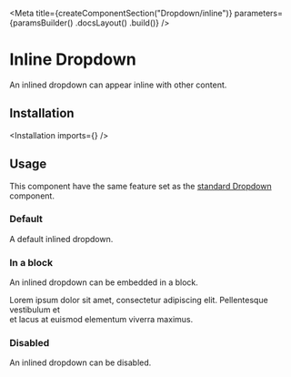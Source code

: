 
<Meta
    title={createComponentSection("Dropdown/inline")}
    parameters={paramsBuilder()
        .docsLayout(<SemanticLayout documentationPath="/modules/dropdown" />)
        .build()}
/>

# Inline Dropdown

An inlined dropdown can appear inline with other content.

## Installation

<Installation imports={<Imports />} />

## Usage

<WarningMessage>
    This component have the same feature set as the <a href="/?path=/docs/components-dropdown-standard--default-story">standard Dropdown</a> component.
</WarningMessage>

### Default

A default inlined dropdown.

<Preview>
    <Story name="default">
        <Dropdown
            placeholder="select friend"
            inline
            options={[
                {
                    key: "Jenny Hess",
                    text: "Jenny Hess",
                    value: "Jenny Hess"
                },
                {
                    key: "Elliot Fu",
                    text: "Elliot Fu",
                    value: "Elliot Fu"
                }
            ]}
        />
    </Story>
</Preview>

### In a block

An inlined dropdown can be embedded in a block.

<Preview>
    <Story name="in a block">
        <div>Lorem ipsum dolor sit amet, consectetur adipiscing elit. Pellentesque vestibulum et<br /> et lacus at euismod <Dropdown
            placeholder="select friend"
            inline
            options={[
                {
                    key: "Jenny Hess",
                    text: "Jenny Hess",
                    value: "Jenny Hess"
                },
                {
                    key: "Elliot Fu",
                    text: "Elliot Fu",
                    value: "Elliot Fu"
                }
            ]}
        /> elementum viverra maximus.</div>
    </Story>
</Preview>

### Disabled

An inlined dropdown can be disabled.

<Preview>
    <Story name="disabled">
        <Dropdown
            placeholder="select friend"
            inline
            disabled
            options={[
                {
                    key: "Jenny Hess",
                    text: "Jenny Hess",
                    value: "Jenny Hess"
                },
                {
                    key: "Elliot Fu",
                    text: "Elliot Fu",
                    value: "Elliot Fu"
                }
            ]}
        />
    </Story>
</Preview>
